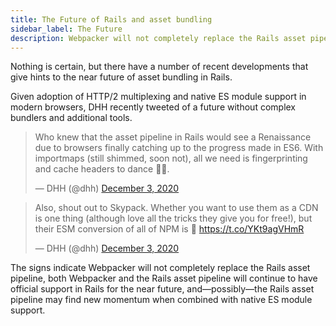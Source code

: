 ```yaml
---
title: The Future of Rails and asset bundling
sidebar_label: The Future
description: Webpacker will not completely replace the Rails asset pipeline, both Webpacker and the Rails asset pipeline will continue to have official support in Rails for the near future, and—possibly—the Rails asset pipeline may find new momentum when combined with native ES module support.
---
```



<TwitterWidget />

Nothing is certain, but there have a number of recent developments that give hints to the near future of asset bundling in Rails.

Given adoption of HTTP/2 multiplexing and native ES module support in modern browsers, DHH recently tweeted of a future without complex bundlers and additional tools.

<blockquote className="twitter-tweet">
  <p lang="en" dir="ltr">
    Who knew that the asset pipeline in Rails would see a Renaissance due to
    browsers finally catching up to the progress made in ES6. With importmaps
    (still shimmed, soon not), all we need is fingerprinting and cache headers
    to dance 💃🏼.
  </p>
  &mdash; DHH (@dhh) <a href="https://twitter.com/dhh/status/1334430053850099714?ref_src=twsrc%5Etfw">December 3, 2020</a>
</blockquote>

<blockquote className="twitter-tweet">
  <p lang="en" dir="ltr">
    Also, shout out to Skypack. Whether you want to use them as a CDN is one
    thing (although love all the tricks they give you for free!), but their ESM
    conversion of all of NPM is 👏
    <a href="https://t.co/YKt9agVHmR">https://t.co/YKt9agVHmR</a>
  </p>
  &mdash; DHH (@dhh) <a href="https://twitter.com/dhh/status/1334469304750903296?ref_src=twsrc%5Etfw">December 3, 2020</a>
</blockquote>

The signs indicate Webpacker will not completely replace the Rails asset pipeline, both Webpacker and the Rails asset pipeline will continue to have official support in Rails for the near future, and—possibly—the Rails asset pipeline may find new momentum when combined with native ES module support.
